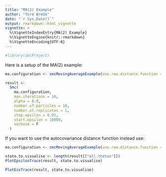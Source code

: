 ```yaml
---
title: "MA(2) Example"
author: "Tore Brede"
date: "`r Sys.Date()`"
output: rmarkdown::html_vignette
vignette: >
  %\VignetteIndexEntry{MA(2) Example}
  %\VignetteEngine{knitr::rmarkdown}
  %\VignetteEncoding{UTF-8}
---
```


```r
#library(abcProject)
```

Here is a setup of the MA(2) example:

```r
ma.configuration <- smcMovingAverageExample(use.raw.distance.function = T)

result <-
  Smc(
    ma.configuration,
    max.iterations = 10,
    alpha = 0.9,
    number.of.particles = 10,
    number.of.replicates = 1,
    stop.epsilon = 0.01,
    start.epsilon = 10000,
    verbose = F
  )
```

If you want to use the autocovariance distance function instead use:

```r
ma.configuration <- smcMovingAverageExample(use.raw.distance.function = F)
```

```r
state.to.visualise <- length(result[["all.thetas"]])
PlotEpsilonTrace(result, state.to.visualise)
```

```r
PlotEssTrace(result, state.to.visualise)
```

